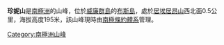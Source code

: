 {{coord|65|4|S|64|1|W|source:GNIS|display=title}}

'''珍妮山'''是[[南極洲|南極洲]]的山峰，位於[[威廉群島|威廉群島]]的[[布斯島|布斯島]]，處於[[居埃居昂山|居埃居昂山]]西北面0.5公里，海拔高度195米，該山峰現時由[[南極條約體系|南極條約體系]]管理。

{{Antarctica-geo-stub}}
[[Category:南極洲山峰|Category:南極洲山峰]]